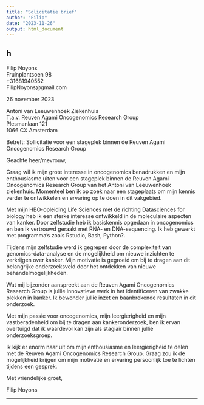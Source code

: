 ```yaml
---
title: "Solicitatie brief"
author: "Filip"
date: "2023-11-26"
output: html_document
---
```



h
---

Filip Noyons  
Fruinplantsoen 98  
+31681940552  
FilipNoyons@gmail.com  

26 november 2023  

Antoni van Leeuwenhoek Ziekenhuis  
T.a.v. Reuven Agami Oncogenomics Research Group  
Plesmanlaan 121  
1066 CX Amsterdam  

Betreft: Sollicitatie voor een stageplek binnen de Reuven Agami Oncogenomics Research Group  

Geachte heer/mevrouw,  

Graag wil ik mijn grote interesse in oncogenomics benadrukken en mijn enthousiasme uiten voor een stageplek binnen de Reuven Agami Oncogenomics Research Group van het Antoni van Leeuwenhoek ziekenhuis. Momenteel ben ik op zoek naar een stageplaats om mijn kennis verder te ontwikkelen en ervaring op te doen in dit vakgebied.  

Met mijn HBO-opleiding Life Sciences met de richting Datasciences for biology heb ik een sterke interesse ontwikkeld in de moleculaire aspecten van kanker. Door zelfstudie heb ik basiskennis opgedaan in oncogenomics en ben ik vertrouwd geraakt met RNA- en DNA-sequencing. Ik heb gewerkt met programma's zoals Rstudio, Bash, Python?.

Tijdens mijn zelfstudie werd ik gegrepen door de complexiteit van genomics-data-analyse en de mogelijkheid om nieuwe inzichten te verkrijgen over kanker. Mijn motivatie is gegroeid om bij te dragen aan dit belangrijke onderzoeksveld door het ontdekken van nieuwe behandelmogelijkheden.

Wat mij bijzonder aanspreekt aan de Reuven Agami Oncogenomics Research Group is jullie innovatieve werk in het identificeren van zwakke plekken in kanker. Ik bewonder jullie inzet en baanbrekende resultaten in dit onderzoek.

Met mijn passie voor oncogenomics, mijn leergierigheid en mijn vastberadenheid om bij te dragen aan kankeronderzoek, ben ik ervan overtuigd dat ik waardevol kan zijn als stagiair binnen jullie onderzoeksgroep.

Ik kijk er enorm naar uit om mijn enthousiasme en leergierigheid te delen met de Reuven Agami Oncogenomics Research Group. Graag zou ik de mogelijkheid krijgen om mijn motivatie en ervaring persoonlijk toe te lichten tijdens een gesprek.

Met vriendelijke groet,

Filip Noyons  

---
